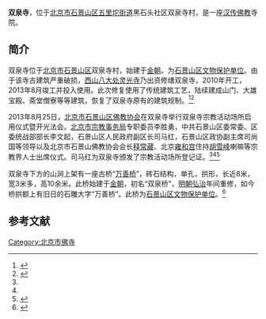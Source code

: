 {{文物保护单位
| 级别 = 市县级
| 省名 = 北京市
| 市/县名 = 北京市石景山区
| 图片 = 
| 名称 = 双泉寺
| 编号 = 3-？
| 分类 = 古建筑
| 所在 = 黑陈路双泉寺村
| 时代 = 明
| 登录 = 1996年9月
}}

'''双泉寺'''，位于[[北京市|北京市]][[石景山区|石景山区]][[五里坨街道|五里坨街道]]黑石头社区双泉寺村，是一座[[汉传佛教|汉传佛教]]寺院。

==简介==
双泉寺位于[[北京市|北京市]][[石景山区|石景山区]]双泉寺村，始建于[[金朝|金朝]]。为[[石景山区文物保护单位|石景山区文物保护单位]]。由于该寺古建筑严重破损，[[西山八大处|西山八大处]][[灵光寺|灵光寺]]乃出资修缮双泉寺，2010年开工，2013年8月竣工并投入使用。此次修复使用了传统建筑工艺，陆续建成山门、大雄宝殿、斋堂僧寮等等建筑，恢复了双泉寺原有的建筑规制。<ref name=sina>{{Cite web |url=http://tzb.bjsjs.gov.cn/work/8a8481f1400b0b500140bebff658024e.html |title=北京双泉寺正式成为宗教活动场所举行开光法会，新浪网，2013年08月29日 |access-date=2013年12月30日 |archive-url=https://web.archive.org/web/20131230232639/http://tzb.bjsjs.gov.cn/work/8a8481f1400b0b500140bebff658024e.html |archive-date=2013年12月30日 |dead-url=yes }}</ref><ref name=sjstz>{{Cite web |url=http://tzb.bjsjs.gov.cn/work/8a8481f1400b0b500140bebff658024e.html |title=北京双泉寺举行宗教活动场所启用仪式，石景山统一战线，2013-08-27 |access-date=2013-12-30 |archive-url=https://web.archive.org/web/20131230232639/http://tzb.bjsjs.gov.cn/work/8a8481f1400b0b500140bebff658024e.html |archive-date=2013-12-30 |dead-url=yes }}</ref>

2013年8月25日，[[北京市石景山区佛教协会|北京市石景山区佛教协会]]在双泉寺举行双泉寺宗教活动场所启用仪式暨开光法会。[[北京市宗教事务局|北京市宗教事务局]]专职委员李胜勇，中共石景山区委常委、区委统战部部长李文起，石景山区人民政府副区长司马红，石景山区政协副主席司尚国等领导以及北京市石景山佛教协会会长[[释常藏|释常藏]]、北京[[雍和宫|雍和宫]]住持[[胡雪峰_(喇嘛)|胡雪峰]]喇嘛等宗教界人士出席仪式。司马红为双泉寺颁发了宗教活动场所登记证。<ref name=sina/><ref name=sjstz/><ref>{{Cite web |url=http://mzq.bjsjs.gov.cn/gztd/8a8481f14129c1a601415ed3d3f1006e.html |title=北京双泉寺宗教活动场所正式启用，石景山区民族宗教侨务办公室，2013-08-26 |accessdate=2015-04-08 |archive-date=2014-07-23 |archive-url=https://web.archive.org/web/20140723163018/http://mzq.bjsjs.gov.cn/gztd/8a8481f14129c1a601415ed3d3f1006e.html |dead-url=yes }}</ref>

双泉寺下方的山涧上架有一座古桥“[[万善桥_(北京)|万善桥]]”，砖石结构，单孔，拱形，长近8米，宽3米多，高10余米。此桥始建于[[金朝|金朝]]，初名“双泉桥”，[[明朝|明朝]][[弘治|弘治]]年间重修，如今桥拱额上有旧日的石雕大字“万善桥”。此桥为[[石景山区文物保护单位|石景山区文物保护单位]]。<ref>{{Cite web |url=http://www.bj.xinhuanet.com/bjpd_sdwm/2006-07/03/content_3222488.htm |title=双泉寺 万善桥，新华网，2006-07-03 |accessdate=2015-04-08 |archive-date=2015-09-23 |archive-url=https://web.archive.org/web/20150923192032/http://www.bj.xinhuanet.com/bjpd_sdwm/2006-07/03/content_3222488.htm |dead-url=yes }}</ref>

==参考文献==
{{reflist}}

[[Category:北京市佛寺|Category:北京市佛寺]]